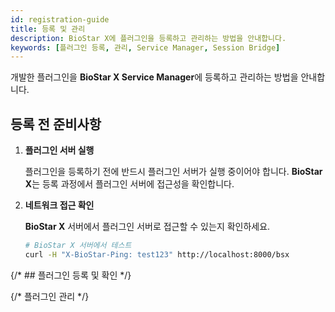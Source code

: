```yaml
---
id: registration-guide
title: 등록 및 관리
description: BioStar X에 플러그인을 등록하고 관리하는 방법을 안내합니다.
keywords: [플러그인 등록, 관리, Service Manager, Session Bridge]
---
```


개발한 플러그인을 **BioStar X Service Manager**에 등록하고 관리하는 방법을 안내합니다.

## 등록 전 준비사항

1. **플러그인 서버 실행**

    플러그인을 등록하기 전에 반드시 플러그인 서버가 실행 중이어야 합니다. **BioStar X**는 등록 과정에서 플러그인 서버에 접근성을 확인합니다.

1. **네트워크 접근 확인**

    **BioStar X** 서버에서 플러그인 서버로 접근할 수 있는지 확인하세요.

    ```bash
    # BioStar X 서버에서 테스트
    curl -H "X-BioStar-Ping: test123" http://localhost:8000/bsx
    ```

{/* ## 플러그인 등록 및 확인 */}

<RegisterPlugin />


{/* 플러그인 관리 */}

<ManagePlugins />